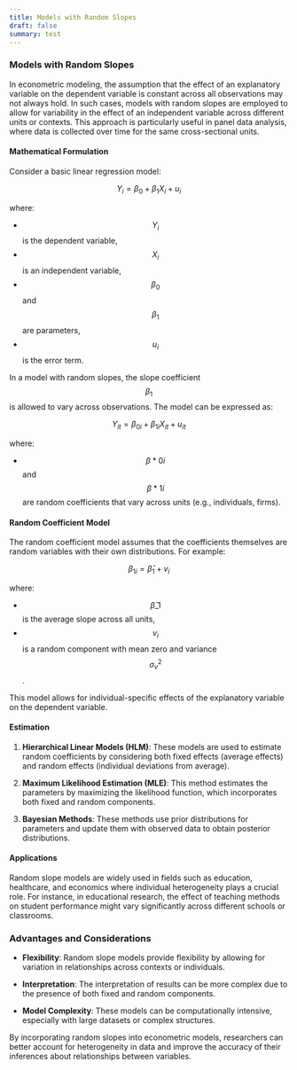 ```yaml
---
title: Models with Random Slopes
draft: false
summary: test
---
```



<TOCInline toc={props.toc} asDisclosure />

### **Models with Random Slopes**

In econometric modeling, the assumption that the effect of an explanatory variable on the dependent variable is constant across all observations may not always hold. In such cases, models with random slopes are employed to allow for variability in the effect of an independent variable across different units or contexts. This approach is particularly useful in panel data analysis, where data is collected over time for the same cross-sectional units.

#### **Mathematical Formulation**

Consider a basic linear regression model:

$$
Y_i = \beta_0 + \beta_1 X_i + u_i
$$

where:

- $$ Y_i $$ is the dependent variable,
- $$ X_i $$ is an independent variable,
- $$ \beta_0 $$ and $$ \beta_1 $$ are parameters,
- $$ u_i $$ is the error term.

In a model with random slopes, the slope coefficient $$ \beta_1 $$ is allowed to vary across observations. The model can be expressed as:

$$
Y_{it} = \beta_{0i} + \beta_{1i} X_{it} + u_{it}
$$

where:

- $$ \beta*{0i} $$ and $$ \beta*{1i} $$ are random coefficients that vary across units (e.g., individuals, firms).

#### **Random Coefficient Model**

The random coefficient model assumes that the coefficients themselves are random variables with their own distributions. For example:

$$
\beta_{1i} = \bar{\beta}_1 + v_i
$$

where:

- $$ \bar{\beta}\_1 $$ is the average slope across all units,
- $$ v_i $$ is a random component with mean zero and variance $$ \sigma_v^2 $$.

This model allows for individual-specific effects of the explanatory variable on the dependent variable.

#### **Estimation**

1. **Hierarchical Linear Models (HLM)**: These models are used to estimate random coefficients by considering both fixed effects (average effects) and random effects (individual deviations from average).

2. **Maximum Likelihood Estimation (MLE)**: This method estimates the parameters by maximizing the likelihood function, which incorporates both fixed and random components.

3. **Bayesian Methods**: These methods use prior distributions for parameters and update them with observed data to obtain posterior distributions.

#### **Applications**

Random slope models are widely used in fields such as education, healthcare, and economics where individual heterogeneity plays a crucial role. For instance, in educational research, the effect of teaching methods on student performance might vary significantly across different schools or classrooms.

### **Advantages and Considerations**

- **Flexibility**: Random slope models provide flexibility by allowing for variation in relationships across contexts or individuals.

- **Interpretation**: The interpretation of results can be more complex due to the presence of both fixed and random components.

- **Model Complexity**: These models can be computationally intensive, especially with large datasets or complex structures.

By incorporating random slopes into econometric models, researchers can better account for heterogeneity in data and improve the accuracy of their inferences about relationships between variables.

[^1]: https://ppl-ai-file-upload.s3.amazonaws.com/web/direct-files/30626316/2be59c8f-ac44-43e7-a595-38c5bea42df7/Jeffrey_M_Wooldridge_Introductory_Econometrics_A_Modern_Approach.pdf
[^2]: https://www.bristol.ac.uk/cmm/learning/videos/random-slopes.html
[^3]: https://link.springer.com/article/10.1007/s11135-018-0802-x
[^4]: https://docs.iza.org/dp1236.pdf
[^5]: https://deepblue.lib.umich.edu/bitstream/handle/2027.42/75114/j.1467-9574.1991.tb01295.x.pdf?sequence=1
[^6]: https://www.bristol.ac.uk/media-library/sites/cmm/migrated/documents/random-slopes.pdf

